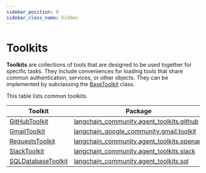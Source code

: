 ```yaml
---
sidebar_position: 0
sidebar_class_name: hidden
---
```


# Toolkits

**Toolkits** are collections of tools that are designed to be used together for specific tasks. They include conveniences for loading tools
that share common authentication, services, or other objects. They can be implemented by subclassing the
[BaseToolkit](https://api.python.langchain.com/en/latest/tools/langchain_core.tools.BaseToolkit.html#langchain_core.tools.BaseToolkit) class.

This table lists common toolkits.


| Toolkit | Package |
|------|---------------|
| [GitHubToolkit](/docs/integrations/toolkits/github) | [langchain_community.agent_toolkits.github](https://api.python.langchain.com/en/latest/agent_toolkits/langchain_community.agent_toolkits.github.toolkit.GitHubToolkit.html) |
| [GmailToolkit](/docs/integrations/toolkits/gmail) | [langchain_google_community.gmail.toolkit](https://api.python.langchain.com/en/latest/gmail/langchain_google_community.gmail.toolkit.GmailToolkit.html) |
| [RequestsToolkit](/docs/integrations/toolkits/requests) | [langchain_community.agent_toolkits.openapi](https://api.python.langchain.com/en/latest/agent_toolkits/langchain_community.agent_toolkits.openapi.toolkit.RequestsToolkit.html) |
| [SlackToolkit](/docs/integrations/toolkits/slack) | [langchain_community.agent_toolkits.slack](https://api.python.langchain.com/en/latest/agent_toolkits/langchain_community.agent_toolkits.slack.toolkit.SlackToolkit.html) |
| [SQLDatabaseToolkit](/docs/integrations/toolkits/sql_database) | [langchain_community.agent_toolkits.sql](https://api.python.langchain.com/en/latest/agent_toolkits/langchain_community.agent_toolkits.sql.toolkit.SQLDatabaseToolkit.html) |
